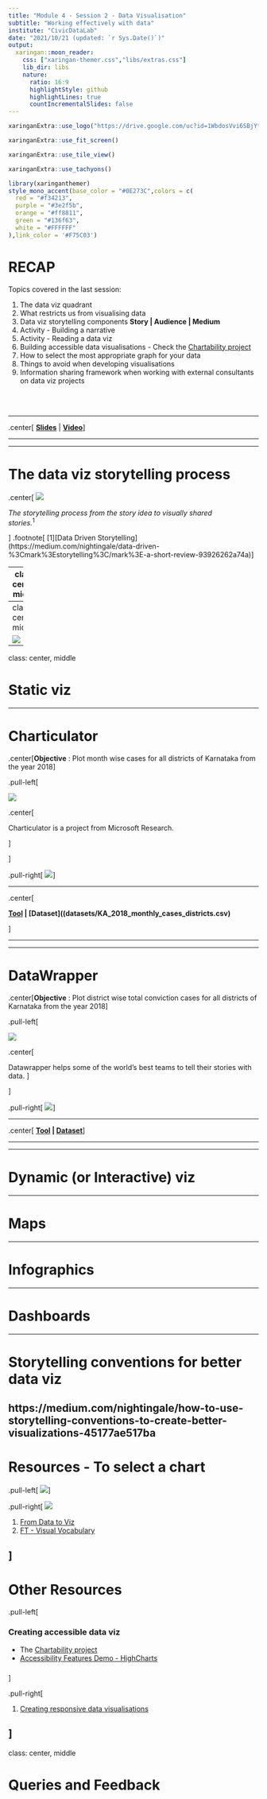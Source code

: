 ```yaml
---
title: "Module 4 - Session 2 - Data Visualisation"
subtitle: "Working effectively with data"
institute: "CivicDataLab"
date: "2021/10/21 (updated: `r Sys.Date()`)"
output:
  xaringan::moon_reader:
    css: ["xaringan-themer.css","libs/extras.css"]
    lib_dir: libs
    nature:
      ratio: 16:9
      highlightStyle: github
      highlightLines: true
      countIncrementalSlides: false
---
```


```r
xaringanExtra::use_logo("https://drive.google.com/uc?id=1WbdosVvi6SBjYtEF6kHj-f0wotdHMRgw",link_url = "https://civicdatalab.in",exclude_class = NULL)
```

```r
xaringanExtra::use_fit_screen()
```

```r
xaringanExtra::use_tile_view()
```

```r
xaringanExtra::use_tachyons()
```

```r
library(xaringanthemer)
style_mono_accent(base_color = "#0E273C",colors = c(
  red = "#f34213",
  purple = "#3e2f5b",
  orange = "#ff8811",
  green = "#136f63",
  white = "#FFFFFF"
),link_color = '#F75C03')
```

# RECAP

Topics covered in the last session:

1. The data viz quadrant
2. What restricts us from visualising data
3. Data viz storytelling components **Story | Audience | Medium**
4. Activity - Building a narrative
5. Activity - Reading a data viz
6. Building accessible data visualisations - Check the [Chartability project](https://chartability.fizz.studio/)
7. How to select the most appropriate graph for your data
8. Things to avoid when developing visualisations
9. Information sharing framework when working with external consultants on data viz projects

<br/>
<br/>

-----


.center[
[**Slides**](https://civicdatalab.in/Working-with-Data-Workshops/modules/module_4_data_viz/session-1/session-1.html) | [**Video**](https://youtu.be/qieuVFrFxRo)
]

-----


---

# The data viz storytelling process

.center[
![](../session-2/assets/storytelling-process.png) 

_The  storytelling  process  from  the  story  idea  to  visually  shared  
stories._<sup>1</sup>

]
.footnote[
[1][Data Driven Storytelling](https://medium.com/nightingale/data-driven-%3Cmark%3Estorytelling%3C/mark%3E-a-short-review-93926262a74a)
]

---
class: center, middle

# Data Viz - The Tooling Landscape

---
class: center, middle

![](assets/tool_landscape.jpg)
---
class: center, middle

# Static viz

---

# Charticulator

.center[**Objective** : Plot month wise cases for all districts of Karnataka from the year 2018]


.pull-left[

[![](assets/charticulator-logo.png)](https://charticulator.com/)

.center[

Charticulator is a project from Microsoft Research.

]

]

.pull-right[
![](assets/KA_district_cases_2018.png)
]

------

.center[

**[Tool](https://charticulator.com/) | [Dataset]((datasets/KA_2018_monthly_cases_districts.csv)**

]

------

---

# DataWrapper

.center[**Objective** : Plot district wise total conviction cases for all districts of Karnataka from the year 2018]


.pull-left[

[![](assets/datawrapper-logo.png)](https://app.datawrapper.de/)

.center[

Datawrapper helps some of the world’s best teams to tell their stories with data.
]

]

.pull-right[
[![](assets/KA_convictions_2018.png)](https://www.datawrapper.de/_/yGrFO/)
]

------

.center[
**[Tool](https://app.datawrapper.de) | [Dataset](datasets/KA_2018_district_wise_convictions.csv)**
]

------

---

# Dynamic (or Interactive) viz

---

# Maps

---

# Infographics

---


# Dashboards

---

# Storytelling conventions for better data viz

https://medium.com/nightingale/how-to-use-storytelling-conventions-to-create-better-visualizations-45177ae517ba
---

# Resources - To select a chart

.pull-left[
![](assets/visual-vocab.png)
]

.pull-right[
[![](../session-2/assets/ft-visual-vocabulary.png)](https://raw.githubusercontent.com/Financial-Times/chart-doctor/main/visual-vocabulary/poster.png)

1. [From Data to Viz](https://www.data-to-viz.com/)
2. [FT - Visual Vocabulary](https://raw.githubusercontent.com/Financial-Times/chart-doctor/main/visual-vocabulary/poster.png)

]
---

# Other Resources

.pull-left[

### Creating accessible data viz

- The [Chartability project](https://chartability.fizz.studio/)
- [Accessibility Features Demo - HighCharts](https://www.highcharts.com/accessibility/)

### 

]

.pull-right[

1. [Creating responsive data visualisations](https://www.gurmanbhatia.com/talk/2020/11/28/responsive-data-viz-phone.html)

]
---
class: center, middle

# Queries and Feedback
